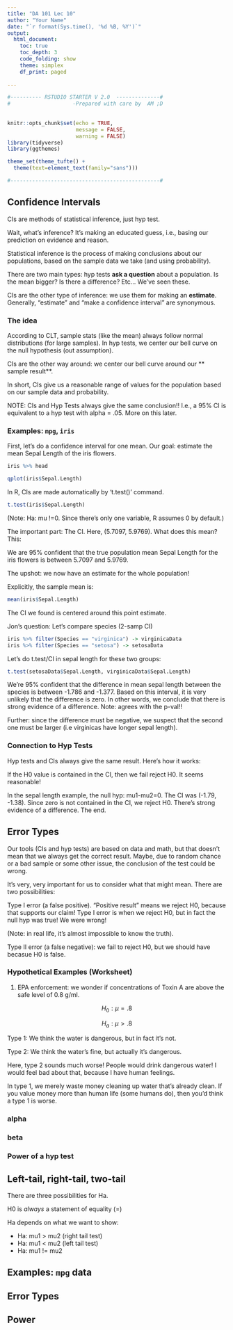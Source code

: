 ```yaml
---
title: "DA 101 Lec 10"
author: "Your Name"
date: "`r format(Sys.time(), '%d %B, %Y')`"
output: 
  html_document:
    toc: true
    toc_depth: 3
    code_folding: show
    theme: simplex
    df_print: paged
  
---
```


```r

#---------- RSTUDIO STARTER V 2.0  --------------#
#                    -Prepared with care by  AM ;D
                
                                                                          
knitr::opts_chunk$set(echo = TRUE, 
                      message = FALSE, 
                      warning = FALSE)      
library(tidyverse)                
library(ggthemes)                    

theme_set(theme_tufte() +                                     
  theme(text=element_text(family="sans")))  

#------------------------------------------------#
```



## Confidence Intervals

CIs are methods of statistical inference, just hyp test.

Wait, what's inference?  It's making an educated guess, i.e., basing our prediction on evidence and reason.  

Statistical inference is the process of making conclusions about our populations, based on the sample data we take (and using probability).

There are two main types:  hyp tests **ask a question** about a population.  Is the mean bigger?  Is there a difference?  Etc...  We've seen these.

CIs are the other type of inference:  we use them for making an **estimate**.  Generally, "estimate" and "make a confidence interval" are synonymous.


### The idea

According to CLT, sample stats (like the mean) always follow normal distributions (for large samples).  In hyp tests, we center our bell curve on the null hypothesis (out assumption).

CIs are the other way around:  we center our bell curve around our ** sample result**.

In short, CIs give us a reasonable range of values for the population based on our sample data and probability.

NOTE:  CIs and Hyp Tests always give the same conclusion!!  I.e., a 95% CI is equivalent to a hyp test with alpha = .05.  More on this later.


### Examples: `mpg`, `iris`

First, let's do a confidence interval for one mean.  Our goal:  estimate the mean Sepal Length of the iris flowers.

```r
iris %>% head

qplot(iris$Sepal.Length)
```

In R, CIs are made automatically by 't.test()' command.

```r
t.test(iris$Sepal.Length)
```

(Note:  Ha:  mu !=0.  Since there's only one variable, R assumes 0 by default.)

The important part:  The CI.  Here, (5.7097, 5.9769).    What does this mean?  This:

We are 95% confident that the true population mean Sepal Length for the iris flowers is between 5.7097 and 5.9769.

The upshot:  we now have an estimate for the whole population!

Explicitly, the sample mean is:

```r
mean(iris$Sepal.Length)
```

The CI we found is centered around this point estimate.

Jon's question:  Let's compare species (2-samp CI)

```r
iris %>% filter(Species == "virginica") -> virginicaData
iris %>% filter(Species == "setosa") -> setosaData
```

Let's do t.test/CI in sepal length for these two groups:

```r
t.test(setosaData$Sepal.Length, virginicaData$Sepal.Length)
```

We're 95% confident that the difference in mean sepal length between the species is between -1.786 and -1.377.  Based on this interval, it is very unlikely that the difference is zero.  In other words, we conclude that there is strong evidence of a difference.  Note:  agrees with the p-val!!

Further:  since the difference must be negative, we suspect that the second one must be larger (i.e virginicas have longer sepal length).


### Connection to Hyp Tests
    
Hyp tests and CIs always give the same result.  Here's how it works:

If the H0 value is contained in the CI, then we fail reject H0.  It seems reasonable!

In the sepal length example, the null hyp:  mu1-mu2=0.  The CI was (-1.79, -1.38).  Since zero is not contained in the CI, we reject H0.  There's strong evidence of a difference.  The end.

## Error Types

Our tools (CIs and hyp tests) are based on data and math, but that doesn't mean that we always get the correct result.  Maybe, due to random chance or a bad sample or some other issue, the conclusion of the test could be wrong.

It's very, very important for us to consider what that might mean.  There are two possibilities:

Type I error (a false positive).  "Positive result" means we reject H0, because that supports our claim!  Type I error is when we reject H0, but in fact the null hyp was true!  We were wrong!

(Note:  in real life, it's almost impossible to know the truth).

Type II error (a false negative):  we fail to reject H0, but we should have becasue H0 is false.




### Hypothetical Examples (Worksheet)

1) EPA enforcement: we wonder if concentrations of Toxin A are above the safe level of 0.8 g/ml.  

$$H_0:\mu = .8$$ 

$$H_a: \mu > .8$$

Type 1:  We think the water is dangerous, but in fact it's not.

Type 2:  We think the water's fine, but actually it's dangerous.

Here, type 2 sounds much worse!  People would drink dangerous water!  I would feel bad about that, because I have human feelings.  

In type 1, we merely waste money cleaning up water that's already clean.  If you value money more than human life (some humans do), then you'd think a type 1 is worse.
        
### alpha
        
### beta
    
### Power of a hyp test
        




## Left-tail, right-tail, two-tail

There are three possibilities for Ha.

H0 is *always* a statement of equality (=)

Ha depends on what we want to show:

- Ha:  mu1 > mu2  (right tail test)
- Ha:  mu1 < mu2  (left tail test)
- Ha:  mu1 != mu2

## Examples:  `mpg` data


## Error Types


## Power